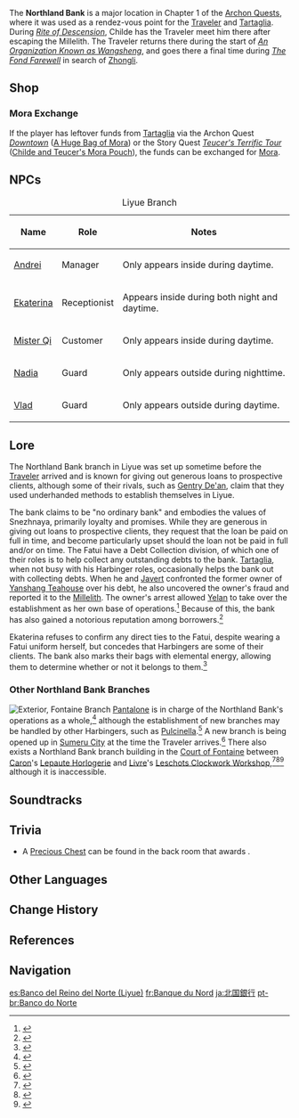 {{Location Infobox
|image = <gallery>
Northland Bank.png|Exterior
Northland Bank Interior.png|Interior
</gallery>
|type     = Point of Interest
|type2    = Instance
|region   = Liyue
|region2  = Fontaine
|area     = Sea of Clouds
|area2    = Court of Fontaine Region
|subarea  = Liyue Harbor
|subarea2 = Court of Fontaine Region
|poi      = Feiyun Slope
|poi2     = Court of Fontaine: Quartier Lyonnais
}}
{{Location Intro|description=<p>{{If Self|Northland Bank|It|Northland Bank}} is a [[Snezhnaya]]n bank with branches all over the world, which are sometimes used by [[Fatui]] personnel as their base of operations.<ref>{{Ref/Loading|Others|Fatui|quote=The Northland Bank hails from Snezhnaya, and has branches in many places. When the Fatui operate outside Snezhnaya, they will use funds provided by the Bank, and even use it as their base of operations...}}</ref> It is also the only non-local bank in Liyue.<ref>{{Ref/NPC|Vlad|s=Daytime}}</ref></p>}}

The '''Northland Bank''' is a major location in Chapter 1 of the [[Archon Quests]], where it was used as a rendez-vous point for the [[Traveler]] and [[Tartaglia]]. During ''[[Rite of Descension]]'', Childe has the Traveler meet him there after escaping the Millelith. The Traveler returns there during the start of ''[[An Organization Known as Wangsheng]]'', and goes there a final time during ''[[The Fond Farewell]]'' in search of [[Zhongli]].

==Shop==
===Mora Exchange===
If the player has leftover funds from [[Tartaglia]] via the Archon Quest ''[[Downtown]]'' ([[A Huge Bag of Mora]]) or the Story Quest ''[[Teucer's Terrific Tour]]'' ([[Childe and Teucer's Mora Pouch]]), the funds can be exchanged for [[Mora]].
{{Vendor|Ekaterina}}

==NPCs==
{| class="wikitable"
|+ Liyue Branch
! Name !! Role !! Notes
|-
| [[Andrei]] || Manager || Only appears inside during daytime.
|-
| [[Ekaterina]] || Receptionist || Appears inside during both night and daytime.
|-
| [[Mister Qi]] || Customer || Only appears inside during daytime.
|-
| [[Nadia]] || Guard || Only appears outside during nighttime.
|-
| [[Vlad]] || Guard || Only appears outside during daytime.
|}

==Lore==
The Northland Bank branch in Liyue was set up sometime before the [[Traveler]] arrived and is known for giving out generous loans to prospective clients, although some of their rivals, such as [[Gentry De'an]], claim that they used underhanded methods to establish themselves in Liyue.

The bank claims to be "no ordinary bank" and embodies the values of Snezhnaya, primarily loyalty and promises. While they are generous in giving out loans to prospective clients, they request that the loan be paid on full in time, and become particularly upset should the loan not be paid in full and/or on time. The Fatui have a Debt Collection division, of which one of their roles is to help collect any outstanding debts to the bank. [[Tartaglia]], when not busy with his Harbinger roles, occasionally helps the bank out with collecting debts. When he and [[Javert]] confronted the former owner of [[Yanshang Teahouse]] over his debt, he also uncovered the owner's fraud and reported it to the [[Millelith]]. The owner's arrest allowed [[Yelan]] to take over the establishment as her own base of operations.<ref>{{Ref/VO|Yelan|About Tartaglia}}</ref> Because of this, the bank has also gained a notorious reputation among borrowers.<ref>{{Ref/NPC|Mister Qi}}</ref>

Ekaterina refuses to confirm any direct ties to the Fatui, despite wearing a Fatui uniform herself, but concedes that Harbingers are some of their clients. The bank also marks their bags with elemental energy, allowing them to determine whether or not it belongs to them.<ref>{{Ref/NPC|Ekaterina}}</ref>

===Other Northland Bank Branches===
[[File:Banque Du Nord.png|thumb|Exterior, Fontaine Branch]]
[[Pantalone]] is in charge of the Northland Bank's operations as a whole,<ref>{{Ref/NPC|Andrei|s=Daytime}}</ref> although the establishment of new branches may be handled by other Harbingers, such as [[Pulcinella]].<ref>{{Ref/Quest|Equivalent Exchange Once More}}</ref> A new branch is being opened up in [[Sumeru City]] at the time the Traveler arrives.<ref>{{Ref/BB|Kalimi Exchange Bulletin Board|Northland Bank Notice}}</ref> There also exists a Northland Bank branch building in the [[Court of Fontaine]] between [[Caron]]'s [[Lepaute Horlogerie]] and [[Livre]]'s [[Leschots Clockwork Workshop]],<ref>{{Ref/NPC|Veta}}</ref><ref>{{Ref/Quest|The Toy War: Heating Up}}</ref><ref>{{Ref/Quest|The Toy War: An Armistice}}</ref> although it is inaccessible.

==Soundtracks==
{{Soundtracks by Category Table|type=location}}

==Trivia==
* A [[Precious Chest]] can be found in the back room that awards {{Item List|Mora*200,000|mode=sent}}.

==Other Languages==
{{Other Languages
|en      = Northland Bank
|zhs     = 北国银行
|zhs_rm  = Běiguó Yínháng
|zht     = 北國銀行
|zht_rm  = Běiguó Yínháng
|zh_tl   = Northern Country Bank
|ja      = 北国銀行
|ja_rm   = Kitakuni Ginkou<ref>{{Ref/Quest|Rite of Descension|note=Japanese Voice-Over}}</ref>
|ja_tl   = Northern Country Bank
|ko      = {{tt|북국|北國}} {{tt|은행|銀行}}
|ko_tl   = Northern Country Bank
|es      = Banco del Reino del Norte
|es_tl   = Bank of the Kingdom of the North
|fr      = Banque du Nord
|fr_tl   = Bank of the North
|ru      = Банк северного королевства
|ru_tl   = Bank of the North Kingdom
|th      = Northland Bank
|vi      = {{tt|Ngân Hàng|銀行}} {{tt|Bắc Quốc|北國}}
|vi_tl   = Northern Country Bank
|de      = Bank des Nordens
|de_tl   = Bank of the North
|id      = Northland Bank
|pt      = Banco do Norte
|pt_tl   = Bank of the North
|tr      = Kuzey Bankası
|tr_tl   = 
|it      = Banca del Nord
|it_tl   = 
}}

==Change History==
{{Change History|1.0}}

==References==
{{Reflist}}

==Navigation==
{{PoI Navbox|Liyue}}

[[es:Banco del Reino del Norte (Liyue)]]
[[fr:Banque du Nord]]
[[ja:北国銀行]]
[[pt-br:Banco do Norte]]